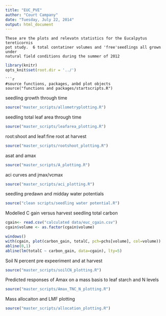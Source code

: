 ```yaml
---
title: "EUC_PVE"
author: "Court Campany"
date: "Tuesday, July 22, 2014"
output: html_document
---
```


```
These are the plots and relevatn statistics for the Eucalpytus tereticornis  
pot study.  6 total contatiner volumes and 'free'seedlings all grown under  
natural field conditions during the summer of 2012
```
```r
library(knitr)
opts_knit$set(root.dir = '../')
```
```
```r
#source functions, packages, anbd plot objects
source("functions and packages/startscripts.R")
```

seedling growth through time

```r
source("master_scripts/allometryplotting.R")
```

seedling total leaf area through time

```r
source("master_scripts/leafarea_plotting.R")
```

root:shoot and leaf:fine root at harvest

```r
source("master_scripts/rootshoot_plotting.R")
```

asat and amax

```r
source("master_scripts/A_plotting.R")
```

aci curves and jmax/vcmax

```r
source("master_scripts/aci_plotting.R")
```

seedling predawn and midday water potentials

```r
source("clean scripts/seedling water potential.R")
```

Modelled C gain versus harvest seedling total carbon

```r
cgain<- read.csv("calculated data/euc_cgain.csv")
cgain$volume <- as.factor(cgain$volume)

windows()
with(cgain, plot(carbon_gain, totalC, pch=pchs[volume], col=volume))
abline(0,1)
abline(lm(totalC ~ carbon_gain, data=cgain), lty=5)
```

Soil N percent pre expeeriment and at harvest

```r
source("master_scripts/soilCN_plotting.R")
```

Predicted responses of Amax on a mass basis to leaf starch and N levels
```r
source("master_scripts/Amax_TNC_N_plotting.R")
```

Mass allocaiton and LMF plotting
```r
source("master_scripts/allocation_plotting.R")
```



